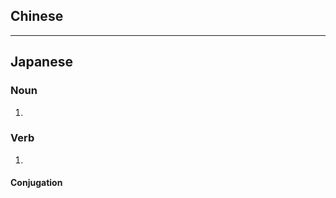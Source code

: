 {{also|悲叹}}
==Chinese==
{{zh-see|悲嘆}}

----

==Japanese==
{{ja-kanjitab|悲|歎}}

===Noun===
{{ja-noun|ひたん}}

# {{alternative form of|悲嘆|lang=ja}}

===Verb===
{{ja-verb-suru|k|hira=ひたん|rom=hitan}}

# {{alternative form of|悲嘆|lang=ja}}

====Conjugation====
{{ja-suru|悲歎|ひたん|hitan}}